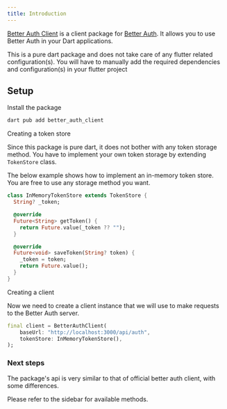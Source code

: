 ```yaml
---
title: Introduction
---
```


[Better Auth Client](https://pub.dev/packages/better_auth_client) is a client package for [Better Auth](https://better-auth.com). It allows you to use Better Auth in your Dart applications.

<Callout type="warn">

This is a pure dart package and does not take care of any flutter related configuration(s). You will have to manually add the required dependencies and configuration(s) in your flutter project

</Callout>


## Setup

<Steps>

<Step>

Install the package

```bash
dart pub add better_auth_client
```

</Step>

<Step>

Creating a token store

Since this package is pure dart, it does not bother with any token storage method. You have to implement your own token storage by extending `TokenStore` class.

The below example shows how to implement an in-memory token store. You are free to use any storage method you want.

```dart
class InMemoryTokenStore extends TokenStore {
  String? _token;

  @override
  Future<String> getToken() {
    return Future.value(_token ?? "");
  }

  @override
  Future<void> saveToken(String? token) {
    _token = token;
    return Future.value();
  }
}

```

</Step>

<Step>

Creating a client

Now we need to create a client instance that we will use to make requests to the Better Auth server.

```dart
final client = BetterAuthClient(
    baseUrl: "http://localhost:3000/api/auth",
    tokenStore: InMemoryTokenStore(),
);
```

</Step>
</Steps>


### Next steps

The package's api is very similar to that of official better auth client, with some differences.

Please refer to the sidebar for available methods.


